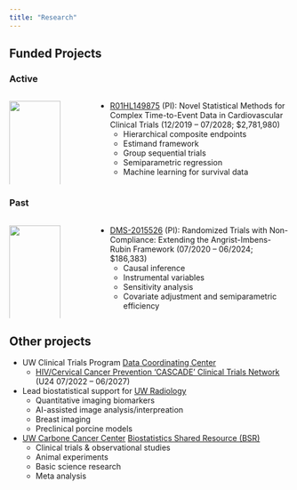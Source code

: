 ```yaml
---
title: "Research"
---
```


## Funded Projects

### Active

:::::: columns
::: {.column width="20%"}
<!-- NHLBI logo -->

![](nhlbi.png){width="100%"}
:::

::: {.column width="5%"}
<!-- empty column to create gap -->
:::

::: {.column width="75%"}
-   [R01HL149875](https://reporter.nih.gov/search/9aSu5u3xlE26GrjbF_4cBg/project-details/10734551){target="_blank"} (PI): Novel Statistical Methods for Complex Time-to-Event Data in Cardiovascular Clinical Trials (12/2019 – 07/2028; \$2,781,980)
    -   Hierarchical composite endpoints
    -   Estimand framework
    -   Group sequential trials
    -   Semiparametric regression
    -   Machine learning for survival data
:::
::::::

### Past

:::::: columns
::: {.column width="20%"}
<!-- NSF logo -->

![](nsf.png){width="100%"}
:::

::: {.column width="5%"}
<!-- empty column to create gap -->
:::

::: {.column width="75%"}
-   [DMS-2015526](https://www.nsf.gov/awardsearch/showAward?AWD_ID=2015526){target="_blank"} (PI): Randomized Trials with Non-Compliance: Extending the Angrist-Imbens-Rubin Framework (07/2020 -- 06/2024; \$186,383)
    -   Causal inference
    -   Instrumental variables
    -   Sensitivity analysis
    -   Covariate adjustment and semiparametric efficiency
:::
::::::

## Other projects

-   UW Clinical Trials Program [Data Coordinating Center](https://dcc.wisc.edu/){target="_blank"}
    -   [HIV/Cervical Cancer Prevention ‘CASCADE’ Clinical Trials Network](https://www.cascade-network.org){target="_blank"} (U24 07/2022 -- 06/2027)
-   Lead biostatistical support for [UW Radiology](https://radiology.wisc.edu/){target="_blank"}
    -   Quantitative imaging biomarkers
    -   AI-assisted image analysis/interpreation
    -   Breast imaging
    -   Preclinical porcine models
-   [UW Carbone Cancer Center](https://cancer.wisc.edu/){target="_blank"} [Biostatistics Shared Resource (BSR)](https://cancer.wisc.edu/research/resources/bsr/){target="_blank"}
    -   Clinical trials & observational studies
    -   Animal experiments
    -   Basic science research
    -   Meta analysis

